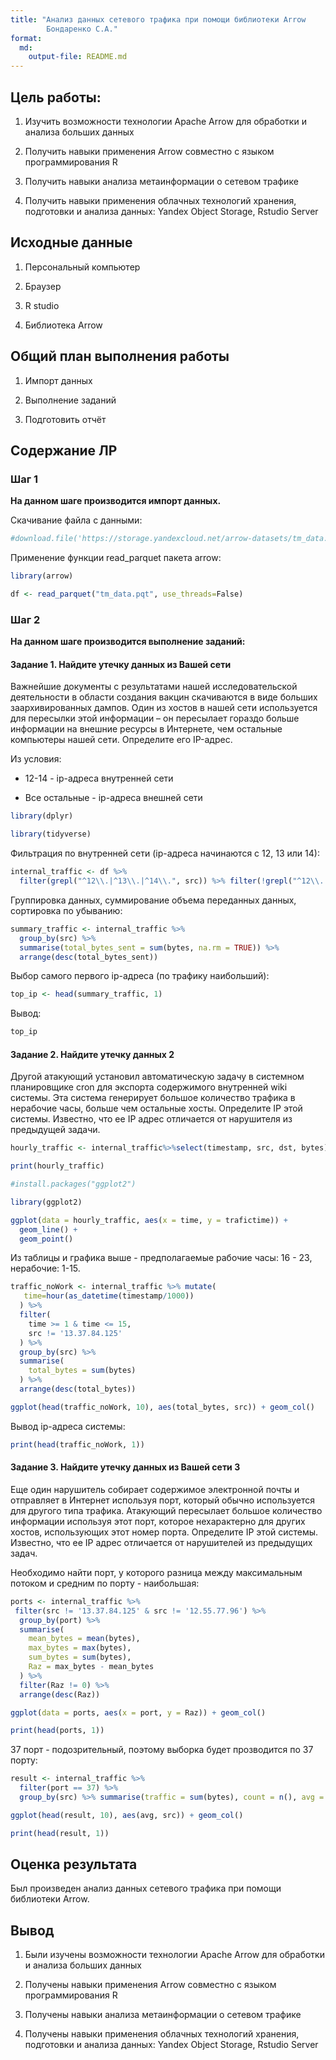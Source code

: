 ---
title: "Анализ данных сетевого трафика при помощи библиотеки Arrow
        Бондаренко С.А."
format: 
  md:
    output-file: README.md
---

## Цель работы:

1.  Изучить возможности технологии Apache Arrow для обработки и анализа больших данных

2.  Получить навыки применения Arrow совместно с языком программирования R

3.  Получить навыки анализа метаинформации о сетевом трафике

4.  Получить навыки применения облачных технологий хранения, подготовки и анализа данных: Yandex Object Storage, Rstudio Server

## Исходные данные

1.  Персональный компьютер

2.  Браузер

3.  R studio

4.  Библиотека Arrow

## Общий план выполнения работы

1.  Импорт данных

2.  Выполнение заданий

3.  Подготовить отчёт

## Содержание ЛР

### Шаг 1

**На данном шаге производится импорт данных.**

Скачивание файла с данными:

```{r}
#download.file('https://storage.yandexcloud.net/arrow-datasets/tm_data.pqt', destfile = "tm_data.pqt")
```

Применение функции read_parquet пакета arrow:

```{r}
library(arrow)
```

```{r}
df <- read_parquet("tm_data.pqt", use_threads=False)
```

### Шаг 2

**На данном шаге производится выполнение заданий:**

#### Задание 1. Найдите утечку данных из Вашей сети

Важнейшие документы с результатами нашей исследовательской деятельности в области создания вакцин скачиваются в виде больших заархивированных дампов. Один из хостов в нашей сети используется для пересылки этой информации – он пересылает гораздо больше информации на внешние ресурсы в Интернете, чем остальные компьютеры нашей сети. Определите его IP-адрес.

Из условия:

-   12-14 - ip-адреса внутренней сети

-   Все остальные - ip-адреса внешней сети

```{r}
library(dplyr)
```

```{r}
library(tidyverse)
```

Фильтрация по внутренней сети (ip-адреса начинаются с 12, 13 или 14):

```{r}
internal_traffic <- df %>%
  filter(grepl("^12\\.|^13\\.|^14\\.", src)) %>% filter(!grepl("^12\\.|^13\\.|^14\\.", dst))
```

Группировка данных, суммирование объема переданных данных, сортировка по убыванию:

```{r}
summary_traffic <- internal_traffic %>%
  group_by(src) %>%
  summarise(total_bytes_sent = sum(bytes, na.rm = TRUE)) %>%
  arrange(desc(total_bytes_sent))
```

Выбор самого первого ip-адреса (по трафику наибольший):

```{r}
top_ip <- head(summary_traffic, 1)
```

Вывод:

```{r}
top_ip
```

#### Задание 2. Найдите утечку данных 2

Другой атакующий установил автоматическую задачу в системном планировщике сron для экспорта содержимого внутренней wiki системы. Эта система генерирует большое количество трафика в нерабочие часы, больше чем остальные хосты. Определите IP этой системы. Известно, что ее IP адрес отличается от нарушителя из предыдущей задачи.

```{r}
hourly_traffic <- internal_traffic%>%select(timestamp, src, dst, bytes)%>%mutate(time=hour(as_datetime(timestamp/1000))) %>%filter(time>=0&time<=24)%>% group_by(time)%>%summarise(trafictime=n())%>%arrange(desc(time))
```

```{r}
print(hourly_traffic)
```

```{r}
#install.packages("ggplot2")
```

```{r}
library(ggplot2)
```

```{r}
ggplot(data = hourly_traffic, aes(x = time, y = trafictime)) + 
  geom_line() +
  geom_point()
```

Из таблицы и графика выше - предполагаемые рабочие часы: 16 - 23, нерабочие: 1-15.

```{r}
traffic_noWork <- internal_traffic %>% mutate(
   time=hour(as_datetime(timestamp/1000))
  ) %>%
  filter(
    time >= 1 & time <= 15,
    src != '13.37.84.125'
  ) %>%
  group_by(src) %>%
  summarise(
    total_bytes = sum(bytes)
  ) %>%
  arrange(desc(total_bytes))
```

```{r}
ggplot(head(traffic_noWork, 10), aes(total_bytes, src)) + geom_col()
```

Вывод ip-адреса системы:

```{r}
print(head(traffic_noWork, 1))
```

#### Задание 3. Найдите утечку данных из Вашей сети 3

Еще один нарушитель собирает содержимое электронной почты и отправляет в Интернет используя порт, который обычно используется для другого типа трафика. Атакующий пересылает большое количество информации используя этот порт, которое нехарактерно для других хостов, использующих этот номер порта. Определите IP этой системы. Известно, что ее IP адрес отличается от нарушителей из предыдущих задач.

Необходимо найти порт, у которого разница между максимальным потоком и средним по порту - наибольшая:

```{r}
ports <- internal_traffic %>%
 filter(src != '13.37.84.125' & src != '12.55.77.96') %>%
  group_by(port) %>%
  summarise(
    mean_bytes = mean(bytes),
    max_bytes = max(bytes),
    sum_bytes = sum(bytes),
    Raz = max_bytes - mean_bytes
  ) %>%
  filter(Raz != 0) %>%
  arrange(desc(Raz))
```

```{r}
ggplot(data = ports, aes(x = port, y = Raz)) + geom_col()
```

```{r}
print(head(ports, 1))
```

37 порт - подозрительный, поэтому выборка будет прозводится по 37 порту:

```{r}
result <- internal_traffic %>%
  filter(port == 37) %>%
  group_by(src) %>% summarise(traffic = sum(bytes), count = n(), avg = traffic/count, med = median(bytes)) %>% arrange(desc(avg))
```

```{r}
ggplot(head(result, 10), aes(avg, src)) + geom_col()
```

```{r}
print(head(result, 1))
```

## Оценка результата

Был произведен анализ данных сетевого трафика при помощи библиотеки Arrow.

## Вывод

1.  Были изучены возможности технологии Apache Arrow для обработки и анализа больших данных

2.  Получены навыки применения Arrow совместно с языком программирования R

3.  Получены навыки анализа метаинформации о сетевом трафике

4.  Получены навыки применения облачных технологий хранения, подготовки и анализа данных: Yandex Object Storage, Rstudio Server
